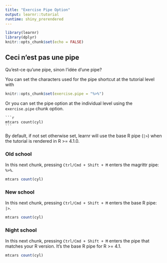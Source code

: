 ```yaml
---
title: "Exercise Pipe Option"
output: learnr::tutorial
runtime: shiny_prerendered
---
```


```r
library(learnr)
library(dplyr)
knitr::opts_chunk$set(echo = FALSE)
```


## Ceci n'est pas une pipe

Qu'est-ce qu'une pipe, sinon l'idée d'une pipe?

You can set the characters used for the pipe shortcut at the tutorial level with

```r
knitr::opts_chunk$set(exercise.pipe = "%>%")
```

Or you can set the pipe option at the individual level using the `exercise.pipe` chunk option.

````verbatim
```r
mtcars count(cyl)
```
````

By default, if not set otherwise set, learnr will use the base R pipe (`|>`) when the tutorial is rendered in R >= 4.1.0.

### Old school

In this next chunk, pressing `Ctrl/Cmd + Shift + M` enters the magrittr pipe: `%>%`.

```r
mtcars count(cyl)
```

### New school

In this next chunk, pressing `Ctrl/Cmd + Shift + M` enters the base R pipe: `|>`.

```r
mtcars count(cyl)
```

### Night school

In this next chunk, pressing `Ctrl/Cmd + Shift + M` enters the pipe that matches your R version. It's the base R pipe for R >= 4.1.

```r
mtcars count(cyl)
```
